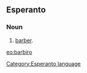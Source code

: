 ==Esperanto==
===Noun===
# [[barber]].

[[eo:barbiro]]
[[Category:Esperanto language]]
{{Universala Vortaro}}